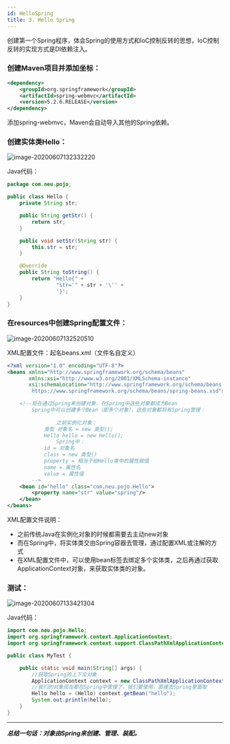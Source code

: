 ```yaml
---
id: HelloSpring
title: 3. Hello Spring
---
```


创建第一个Spring程序，体会Spring的使用方式和IoC控制反转的思想，IoC控制反转的实现方式是DI依赖注入。



### 创建Maven项目并添加坐标：

```xml
<dependency>
    <groupId>org.springframework</groupId>
    <artifactId>spring-webmvc</artifactId>
    <version>5.2.6.RELEASE</version>
</dependency>
```

添加spring-webmvc，Maven会自动导入其他的Spring依赖。



### 创建实体类Hello：

![image-20200607132332220](https://upyun.shiguangping.com/imgs/20200607132332.png)

Java代码：

```java
package com.neu.pojo;

public class Hello {
    private String str;

    public String getStr() {
        return str;
    }

    public void setStr(String str) {
        this.str = str;
    }

    @Override
    public String toString() {
        return "Hello{" +
                "str='" + str + '\'' +
                '}';
    }
}
```



### 在resources中创建Spring配置文件：

![image-20200607132520510](https://upyun.shiguangping.com/imgs/20200607132520.png)

XML配置文件：起名beans.xml（文件名自定义）

```xml
<?xml version="1.0" encoding="UTF-8"?>
<beans xmlns="http://www.springframework.org/schema/beans"
       xmlns:xsi="http://www.w3.org/2001/XMLSchema-instance"
       xsi:schemaLocation="http://www.springframework.org/schema/beans
        https://www.springframework.org/schema/beans/spring-beans.xsd">

    <!--现在通过Spring来创建对象，在Spring中这些对象都成为Bean
        Spring中可以创建多个Bean（即多个对象），这些对象都将有Spring管理：
				
				之前实例化对象：
        	类型 对象名 = new 类型();
        	Hello hello = new Hello();
				Spring中：
        	id = 对象名
        	class = new 类型()
        	property = 相当于给Hello类中的属性赋值
        	name = 属性名
        	value = 属性值
        -->
    <bean id="hello" class="com.neu.pojo.Hello">
        <property name="str" value="spring"/>
    </bean>
</beans>
```

XML配置文件说明：

- 之前传统Java在实例化对象的时候都需要去主动new对象
- 而在Spring中，将实体类交由Spring容器去管理，通过配置XML或注解的方式
- 在XML配置文件中，可以使用bean标签去绑定多个实体类，之后再通过获取ApplicationContext对象，来获取实体类的对象。



### 测试：

![image-20200607133421304](https://upyun.shiguangping.com/imgs/20200607133421.png)

Java代码：

```java
import com.neu.pojo.Hello;
import org.springframework.context.ApplicationContext;
import org.springframework.context.support.ClassPathXmlApplicationContext;

public class MyTest {

    public static void main(String[] args) {
        //获取Spring的上下文对象
        ApplicationContext context = new ClassPathXmlApplicationContext("beans.xml");
        //我们的对象现在都在Spring中管理了，我们要使用，直接去Spring里面取
        Hello hello = (Hello) context.getBean("hello");
        System.out.println(hello);
    }
}
```



---

***总结一句话：对象由Spring来创建、管理、装配。***

